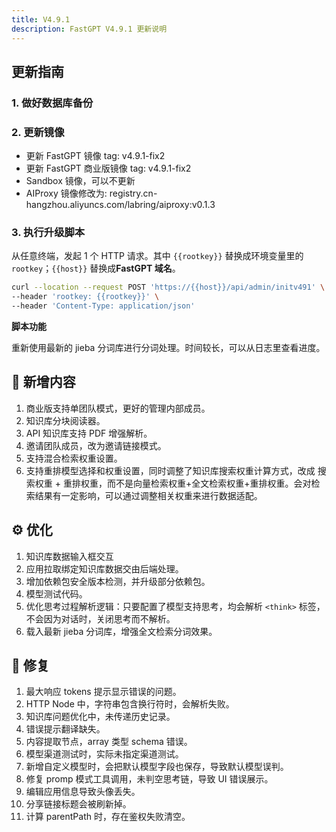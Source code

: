 ```yaml
---
title: V4.9.1
description: FastGPT V4.9.1 更新说明
---
```


## 更新指南

### 1. 做好数据库备份

### 2. 更新镜像

- 更新 FastGPT 镜像 tag: v4.9.1-fix2
- 更新 FastGPT 商业版镜像 tag: v4.9.1-fix2
- Sandbox 镜像，可以不更新
- AIProxy 镜像修改为: registry.cn-hangzhou.aliyuncs.com/labring/aiproxy:v0.1.3

### 3. 执行升级脚本

从任意终端，发起 1 个 HTTP 请求。其中 `{{rootkey}}` 替换成环境变量里的 `rootkey`；`{{host}}` 替换成**FastGPT 域名**。

```bash
curl --location --request POST 'https://{{host}}/api/admin/initv491' \
--header 'rootkey: {{rootkey}}' \
--header 'Content-Type: application/json'
```

**脚本功能**

重新使用最新的 jieba 分词库进行分词处理。时间较长，可以从日志里查看进度。

## 🚀 新增内容

1. 商业版支持单团队模式，更好的管理内部成员。
2. 知识库分块阅读器。
3. API 知识库支持 PDF 增强解析。
4. 邀请团队成员，改为邀请链接模式。
5. 支持混合检索权重设置。
6. 支持重排模型选择和权重设置，同时调整了知识库搜索权重计算方式，改成 搜索权重 + 重排权重，而不是向量检索权重+全文检索权重+重排权重。会对检索结果有一定影响，可以通过调整相关权重来进行数据适配。

## ⚙️ 优化

1. 知识库数据输入框交互
2. 应用拉取绑定知识库数据交由后端处理。
3. 增加依赖包安全版本检测，并升级部分依赖包。
4. 模型测试代码。
5. 优化思考过程解析逻辑：只要配置了模型支持思考，均会解析 `<think>` 标签，不会因为对话时，关闭思考而不解析。
6. 载入最新 jieba 分词库，增强全文检索分词效果。

## 🐛 修复

1. 最大响应 tokens 提示显示错误的问题。
2. HTTP Node 中，字符串包含换行符时，会解析失败。
3. 知识库问题优化中，未传递历史记录。
4. 错误提示翻译缺失。
5. 内容提取节点，array 类型 schema 错误。
6. 模型渠道测试时，实际未指定渠道测试。
7. 新增自定义模型时，会把默认模型字段也保存，导致默认模型误判。
8. 修复 promp 模式工具调用，未判空思考链，导致 UI 错误展示。
9. 编辑应用信息导致头像丢失。
10. 分享链接标题会被刷新掉。
11. 计算 parentPath 时，存在鉴权失败清空。
